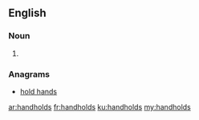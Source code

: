 ==English==

===Noun===
{{head|en|noun plural form}}

# {{plural of|handhold|lang=en}}

===Anagrams===
* [[hold hands#English|hold hands]]

[[ar:handholds]]
[[fr:handholds]]
[[ku:handholds]]
[[my:handholds]]